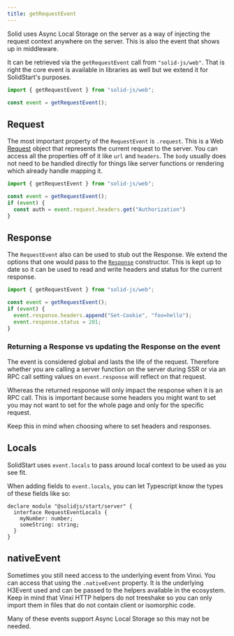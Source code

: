 ```yaml
---
title: getRequestEvent
---
```


Solid uses Async Local Storage on the server as a way of injecting the request context anywhere on the server. This is also the event that shows up in middleware.

It can be retrieved via the `getRequestEvent` call from `"solid-js/web"`. That is right the core event is available in libraries as well but we extend it for SolidStart's purposes.

```js
import { getRequestEvent } from "solid-js/web";

const event = getRequestEvent();
```

## Request

The most important property of the `RequestEvent` is `.request`. This is a Web [Request](https://developer.mozilla.org/en-US/docs/Web/API/Request) object that represents the current request to the server. You can access all the properties off of it like `url` and `headers`. The `body` usually does not need to be handled directly for things like server functions or rendering which already handle mapping it.

```js
import { getRequestEvent } from "solid-js/web";

const event = getRequestEvent();
if (event) {
  const auth = event.request.headers.get("Authorization")
}
```

## Response

The `RequestEvent` also can be used to stub out the Response. We extend the options that one would pass to the [`Response`](https://developer.mozilla.org/en-US/docs/Web/API/Response/Response#options) constructor. This is kept up to date so it can be used to read and write headers and status for the current response.

```js
import { getRequestEvent } from "solid-js/web";

const event = getRequestEvent();
if (event) {
  event.response.headers.append("Set-Cookie", "foo=hello");
  event.response.status = 201;
}
```

### Returning a Response vs updating the Response on the event

The event is considered global and lasts the life of the request. Therefore whether you are calling a server function on the server during SSR or via an RPC call setting values on `event.response` will reflect on that request.

Whereas the returned response will only impact the response when it is an RPC call. This is important because some headers you might want to set you may not want to set for the whole page and only for the specific request.

Keep this in mind when choosing where to set headers and responses.


<Callout title="Usage with SolidStart">

## Locals

SolidStart uses `event.locals` to pass around local context to be used as you see fit.

When adding fields to `event.locals`, you can let Typescript know the types of these fields like so:

```tsx
declare module "@solidjs/start/server" {
  interface RequestEventLocals {
    myNumber: number;
    someString: string;
  }
}
```

## nativeEvent

Sometimes you still need access to the underlying event from Vinxi. You can access that using the `.nativeEvent` property. It is the underlying H3Event used and can be passed to the helpers available in the ecosystem. Keep in mind that Vinxi HTTP helpers do not treeshake so you can only import them in files that do not contain client or isomorphic code.

Many of these events support Async Local Storage so this may not be needed.

</Callout>